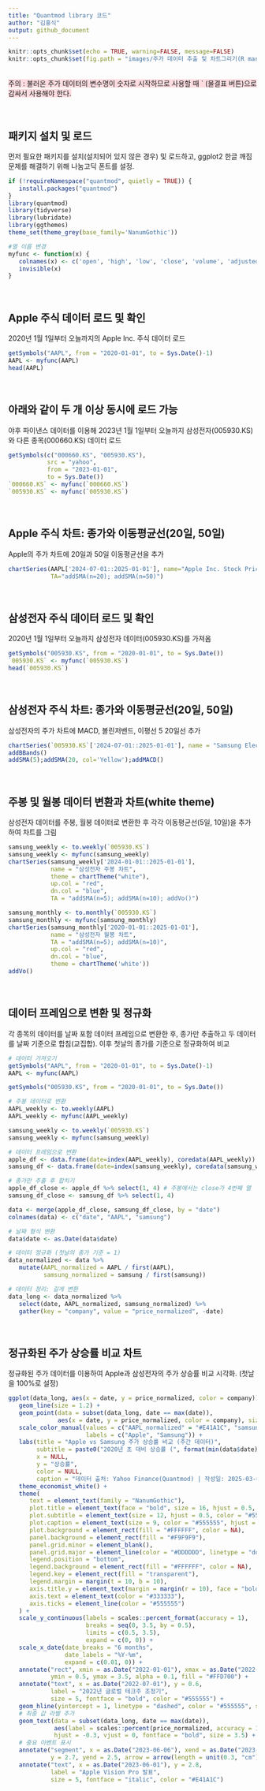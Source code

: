 ```yaml
---
title: "Quantmod library 코드"
author: "김홍식"
output: github_document
---
```


```r
knitr::opts_chunk$set(echo = TRUE, warning=FALSE, message=FALSE)
knitr::opts_chunk$set(fig.path = "images/주가 데이터 추출 및 차트그리기(R markdown)/")

```

<br>
<span style='background-color: #ffdce0'>
주의 : 불러온 주가 데이터의 변수명이 숫자로 시작하므로 사용할 때 ` (물결표 버튼)으로 감싸서 사용해야 한다.
</span>

<br>

## 패키지 설치 및 로드

먼저 필요한 패키지를 설치(설치되어 있지 않은 경우) 및 로드하고, ggplot2 한글 깨짐 문제를 해결하기 위해 나눔고딕 폰트를 설정.

```r
if (!requireNamespace("quantmod", quietly = TRUE)) {
   install.packages("quantmod")
}
library(quantmod)
library(tidyverse)
library(lubridate)
library(ggthemes)
theme_set(theme_grey(base_family='NanumGothic'))

#열 이름 변경
myfunc <- function(x) {
   colnames(x) <- c('open', 'high', 'low', 'close', 'volume', 'adjusted')
   invisible(x)
}
```

<br>

## Apple 주식 데이터 로드 및 확인

2020년 1월 1일부터 오늘까지의 Apple Inc. 주식 데이터 로드

```r
getSymbols("AAPL", from = "2020-01-01", to = Sys.Date()-1)
AAPL <- myfunc(AAPL)
head(AAPL)
```

<br>

## 아래와 같이 두 개 이상 동시에 로드 가능

야후 파이낸스 데이터를 이용해 2023년 1월 1일부터 오늘까지 삼성전자(005930.KS)와 다른 종목(000660.KS) 데이터 로드

```r
getSymbols(c("000660.KS", "005930.KS"), 
           src = "yahoo", 
           from = "2023-01-01", 
           to = Sys.Date())
`000660.KS` <- myfunc(`000660.KS`)
`005930.KS` <- myfunc(`005930.KS`)
```

<br>

## Apple 주식 차트: 종가와 이동평균선(20일, 50일)

Apple의 주가 차트에 20일과 50일 이동평균선을 추가

```r
chartSeries(AAPL['2024-07-01::2025-01-01'], name="Apple Inc. Stock Price",
            TA="addSMA(n=20); addSMA(n=50)")
```

<br>

## 삼성전자 주식 데이터 로드 및 확인

2020년 1월 1일부터 오늘까지 삼성전자 데이터(005930.KS)를 가져옴

```r
getSymbols("005930.KS", from = "2020-01-01", to = Sys.Date())
`005930.KS` <- myfunc(`005930.KS`)
head(`005930.KS`)
```

<br>

## 삼성전자 주식 차트: 종가와 이동평균선(20일, 50일)

삼성전자의 주가 차트에 MACD, 볼린저밴드, 이평선 5 20일선 추가

```r
chartSeries(`005930.KS`['2024-07-01::2025-01-01'], name = "Samsung Electronics Stock Price")
addBBands()
addSMA(5);addSMA(20, col='Yellow');addMACD()
```

<br>

## 주봉 및 월봉 데이터 변환과 차트(white theme)

삼성전자 데이터를 주봉, 월봉 데이터로 변환한 후 각각 이동평균선(5일, 10일)을 추가하여 차트를 그림

```r

samsung_weekly <- to.weekly(`005930.KS`)
samsung_weekly <- myfunc(samsung_weekly)
chartSeries(samsung_weekly['2024-01-01::2025-01-01'], 
            name = "삼성전자 주봉 차트", 
            theme = chartTheme("white"),
            up.col = "red",
            dn.col = "blue",
            TA = "addSMA(n=5); addSMA(n=10); addVo()")
```

```r
samsung_monthly <- to.monthly(`005930.KS`)
samsung_monthly <- myfunc(samsung_monthly)
chartSeries(samsung_monthly['2020-01-01::2025-01-01'], 
            name = "삼성전자 월봉 차트", 
            TA = "addSMA(n=5); addSMA(n=10)",
            up.col = "red",
            dn.col = "blue",
            theme = chartTheme('white'))
addVo()
```

<br>

## 데이터 프레임으로 변환 및 정규화

각 종목의 데이터를 날짜 포함 데이터 프레임으로 변환한 후, 종가만 추출하고 두 데이터를 날짜 기준으로 합침(교집합). 이후 첫날의 종가를 기준으로 정규화하여 비교

```r
# 데이터 가져오기
getSymbols("AAPL", from = "2020-01-01", to = Sys.Date()-1)
AAPL <- myfunc(AAPL)

getSymbols("005930.KS", from = "2020-01-01", to = Sys.Date())

# 주봉 데이터로 변환
AAPL_weekly <- to.weekly(AAPL)
AAPL_weekly <- myfunc(AAPL_weekly)

samsung_weekly <- to.weekly(`005930.KS`)
samsung_weekly <- myfunc(samsung_weekly)

# 데이터 프레임으로 변환
apple_df <- data.frame(date=index(AAPL_weekly), coredata(AAPL_weekly))
samsung_df <- data.frame(date=index(samsung_weekly), coredata(samsung_weekly))

# 종가만 추출 후 합치기
apple_df_close <- apple_df %>% select(1, 4) # 주봉에서는 close가 4번째 열
samsung_df_close <- samsung_df %>% select(1, 4)

data <- merge(apple_df_close, samsung_df_close, by = "date")
colnames(data) <- c("date", "AAPL", "samsung")

# 날짜 형식 변환
data$date <- as.Date(data$date)

# 데이터 정규화 (첫날의 종가 기준 = 1)
data_normalized <- data %>%
   mutate(AAPL_normalized = AAPL / first(AAPL),
          samsung_normalized = samsung / first(samsung))

# 데이터 정리: 길게 변환
data_long <- data_normalized %>%
   select(date, AAPL_normalized, samsung_normalized) %>%
   gather(key = "company", value = "price_normalized", -date)
```

<br>

## 정규화된 주가 상승률 비교 차트

정규화된 주가 데이터를 이용하여 Apple과 삼성전자의 주가 상승률 비교 시각화. (첫날을 100%로 설정)

```r
ggplot(data_long, aes(x = date, y = price_normalized, color = company)) +
   geom_line(size = 1.2) +
   geom_point(data = subset(data_long, date == max(date)), 
              aes(x = date, y = price_normalized, color = company), size = 3) +
   scale_color_manual(values = c("AAPL_normalized" = "#E41A1C", "samsung_normalized" = "#377EB8"),
                      labels = c("Apple", "Samsung")) +
   labs(title = "Apple vs Samsung 주가 상승률 비교 (주간 데이터)",
        subtitle = paste0("2020년 초 대비 상승률 (", format(min(data$date), "%Y-%m-%d"), " = 100%)"),
        x = NULL,
        y = "상승률",
        color = NULL,
        caption = "데이터 출처: Yahoo Finance(Quantmod) | 작성일: 2025-03-07") +
   theme_economist_white() +
   theme(
      text = element_text(family = "NanumGothic"),
      plot.title = element_text(face = "bold", size = 16, hjust = 0.5, margin = margin(b = 10)),
      plot.subtitle = element_text(size = 12, hjust = 0.5, color = "#555555", margin = margin(b = 20)),
      plot.caption = element_text(size = 9, color = "#555555", hjust = 1, margin = margin(t = 15)),
      plot.background = element_rect(fill = "#FFFFFF", color = NA),
      panel.background = element_rect(fill = "#F9F9F9"),
      panel.grid.minor = element_blank(),
      panel.grid.major = element_line(color = "#DDDDDD", linetype = "dotted"),
      legend.position = "bottom",
      legend.background = element_rect(fill = "#FFFFFF", color = NA),
      legend.key = element_rect(fill = "transparent"),
      legend.margin = margin(t = 10, b = 10),
      axis.title.y = element_text(margin = margin(r = 10), face = "bold"),
      axis.text = element_text(color = "#333333"),
      axis.ticks = element_line(color = "#555555")
   ) +
   scale_y_continuous(labels = scales::percent_format(accuracy = 1), 
                      breaks = seq(0, 3.5, by = 0.5),
                      limits = c(0.5, 3.5),
                      expand = c(0, 0)) +
   scale_x_date(date_breaks = "6 months", 
                date_labels = "%Y-%m",
                expand = c(0.01, 0)) +
   annotate("rect", xmin = as.Date("2022-01-01"), xmax = as.Date("2022-12-31"), 
            ymin = 0.5, ymax = 3.5, alpha = 0.1, fill = "#FFD700") +
   annotate("text", x = as.Date("2022-07-01"), y = 0.6, 
            label = "2022년 글로벌 테크주 조정기", 
            size = 5, fontface = "bold", color = "#555555") +
   geom_hline(yintercept = 1, linetype = "dashed", color = "#555555", size = 0.7) +
   # 최종 값 라벨 추가
   geom_text(data = subset(data_long, date == max(date)),
             aes(label = scales::percent(price_normalized, accuracy = 1), color = company),
             hjust = -0.3, vjust = 0, fontface = "bold", size = 3.5) +
   # 중요 이벤트 표시
   annotate("segment", x = as.Date("2023-06-06"), xend = as.Date("2023-06-06"),
            y = 2.7, yend = 2.5, arrow = arrow(length = unit(0.3, "cm")), color = "#E41A1C") +
   annotate("text", x = as.Date("2023-06-01"), y = 2.8, 
            label = "Apple Vision Pro 발표", 
            size = 5, fontface = "italic", color = "#E41A1C")
```